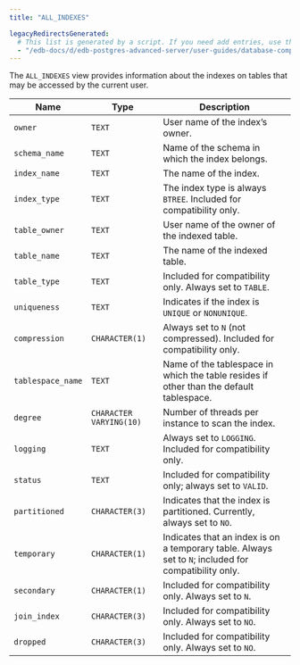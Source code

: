 ```yaml
---
title: "ALL_INDEXES"

legacyRedirectsGenerated:
  # This list is generated by a script. If you need add entries, use the `legacyRedirects` key.
  - "/edb-docs/d/edb-postgres-advanced-server/user-guides/database-compatibility-for-oracle-developers-catalog-views-guide/13/all_indexes.html"
---
```


<div id="all_indexes" class="registered_link"></div>

The `ALL_INDEXES` view provides information about the indexes on tables that may be accessed by the current user.

| Name              | Type                    | Description                                                                                          |
| ----------------- | ----------------------- | ---------------------------------------------------------------------------------------------------- |
| `owner`           | `TEXT`                  | User name of the index’s owner.                                                                      |
| `schema_name`     | `TEXT`                  | Name of the schema in which the index belongs.                                                       |
| `index_name`      | `TEXT`                  | The name of the index.                                                                               |
| `index_type`      | `TEXT`                  | The index type is always `BTREE`. Included for compatibility only.                                   |
| `table_owner`     | `TEXT`                  | User name of the owner of the indexed table.                                                         |
| `table_name`      | `TEXT`                  | The name of the indexed table.                                                                       |
| `table_type`      | `TEXT`                  | Included for compatibility only. Always set to `TABLE`.                                              |
| `uniqueness`      | `TEXT`                  | Indicates if the index is `UNIQUE` or `NONUNIQUE`.                                                   |
| `compression`     | `CHARACTER(1)`          | Always set to `N` (not compressed). Included for compatibility only.                                 |
| `tablespace_name` | `TEXT`                  | Name of the tablespace in which the table resides if other than the default tablespace.              |
| `degree`          | `CHARACTER VARYING(10)` | Number of threads per instance to scan the index.                                                    |
| `logging`         | `TEXT`                  | Always set to `LOGGING`. Included for compatibility only.                                            |
| `status`          | `TEXT`                  | Included for compatibility only; always set to `VALID`.                                              |
| `partitioned`     | `CHARACTER(3)`          | Indicates that the index is partitioned. Currently, always set to `NO`.                              |
| `temporary`       | `CHARACTER(1)`          | Indicates that an index is on a temporary table. Always set to `N`; included for compatibility only. |
| `secondary`       | `CHARACTER(1)`          | Included for compatibility only. Always set to `N`.                                                  |
| `join_index`      | `CHARACTER(3)`          | Included for compatibility only. Always set to `NO`.                                                 |
| `dropped`         | `CHARACTER(3)`          | Included for compatibility only. Always set to `NO`.                                                 |

